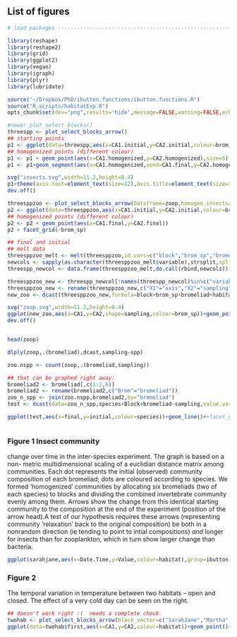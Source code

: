 ## List of figures

```r
# load packages -----------------------------------------------------------

library(reshape)
library(reshape2)
library(grid)
library(ggplot2)
library(vegan)
library(igraph)
library(plyr)
library(lubridate)

source("~/Dropbox/PhD/ibutton.functions/ibutton.functions.R")
source("R.scripts/habitatExp.R")
opts_chunk$set(dev="png",results='hide',message=FALSE,warning=FALSE,echo=FALSE)
```

```r
#newer_plot_select_blocks() 
threespp <- plot_select_blocks_arrow()
## starting points
p1 <- ggplot(data=threespp,aes(x=CA1.initial,y=CA2.initial,colour=brom_sp))+geom_point(,size=5)
## homogenized points (different colour)
p1 <- p1 + geom_point(aes(x=CA1.homogenized,y=CA2.homogenized),size=5)
p1 <- p1+geom_segment(aes(x=CA1.homogenized,xend=CA1.final,y=CA2.homogenized,yend=CA2.final,colour=brom_sp),arrow=arrow(length=unit(0.2,"cm")))

svg("insects.svg",width=11.2,height=8.4)
p1+theme(axis.text=element_text(size=12),axis.title=element_text(size=14,face="bold"))+facet_wrap(~block,scales="free")
dev.off()


``` 


```r

threesppzoo <- plot_select_blocks_arrow(Dataframe=zoop,homogen_insects=FALSE)
p2 <- ggplot(data=threesppzoo,aes(x=CA1.initial,y=CA2.initial,colour=brom_sp))+geom_point()
## homogenized points (different colour)
p2 <- p2 + geom_point(aes(x=CA1.final,y=CA2.final))
p2 + facet_grid(~brom_sp)

## final and initial
## melt data
threesppzoo_melt <- melt(threesppzoo,id.vars=c("block","brom_sp","bromeliad","habitat"))
newcols <- sapply(as.character(threesppzoo_melt$variable),strsplit,split=".",fixed=TRUE)
threespp_newcol <- data.frame(threesppzoo_melt,do.call(rbind,newcols))

threesppzoo_new <- threespp_newcol[!names(threespp_newcol)%in%c("variable")]
threesppzoo_new <- rename(threesppzoo_new,c("X1"="axis","X2"="sampling"))
new_zoo <- dcast(threesppzoo_new,formula=block+brom_sp+bromeliad+habitat+sampling~axis,value.var="value")

svg("zoop.svg",width=11.2,height=8.4)
ggplot(new_zoo,aes(x=CA1,y=CA2,shape=sampling,colour=brom_sp))+geom_point(size=5)+facet_wrap(~block,scales="free")+theme(axis.text=element_text(size=12),axis.title=element_text(size=14,face="bold"))
dev.off()


head(zoop)

dlply(zoop,.(bromeliad),dcast,sampling~spp)

zoo.nspp <- count(zoop,.(bromeliad,sampling))

## that can be graphed right away:
bromeliad2 <- bromeliad[,c(1:2,6)]
bromeliad2 <- rename(bromeliad2,c("Brom"="bromeliad"))
zoo_n_spp <- join(zoo.nspp,bromeliad2,by="bromeliad")
test <- dcast(data=zoo_n_spp,species+Block+bromeliad~sampling,value.var="freq")

ggplot(test,aes(x=final,y=initial,colour=species))+geom_line()#+facet_grid(~Block)

```



```r



```




### Figure 1  Insect community
change over time in the inter-species experiment.  The graph is based on a non-
metric multidimensional scaling of a euclidian distance matrix among
communities.  Each dot represents the initial (observed) community composition
of each bromeliad; dots are coloured according to species.  We formed
'homogenized' communities by allocating six bromeliads (two of each species) to
blocks and dividing the combined invertebrate community evenly among them.
Arrows show the change from this identical starting community to the composition at the end of the experiment (position of the arrow head).A test of our
hypothesis requires these arrows (representing community 'relaxation' back to
the original composition) be both in a nonrandom direction (ie tending to point
to intial compositions) *and* longer for insects than for zooplankton, which in
turn show larger change than bacteria.





```r
ggplot(sarahjane,aes(x=Date.Time,y=Value,colour=habitat),group=ibutton)+geom_line()
```
### Figure 2
The temporal variation in temperature between two habitats -- open and closed.  The effect of a very cold day can be seen on the right.

```r
## doesn't work right :(  needs a complete check.
twohab <- plot_select_blocks_arrow(block_vector=c("SarahJane","Martha","Rose","Donna","Pond"))
ggplot(data=twohab$first,aes(x=CA1,y=CA2,colour=habitat))+geom_point()+geom_point(data=twohab$homo)+geom_segment(data=twohab$arrows,aes(x=CA1.homo,xend=CA1.final,y=CA2.homo,yend=CA2.final,colour=habitat.final),arrow=arrow(length=unit(0.2,"cm")))
```

